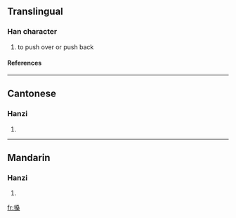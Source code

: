 ==Translingual==
===Han character===
{{Han char|rn=64|rad=手|as=10|sn=13|four=5709<sub>4</sub>|canj=手水水木 (QEED)}}
# to push over or push back
====References====
{{Han ref|kx=0447.140|dkj=12493|dj=0798.060|hdz=31939.070|uh=6421|ud=25633|bh=DDBA|bd=56762}}
----
==Cantonese==
===Hanzi===
{{yue-hanzi|jyut=|y=song2}}
# {{defn|Cantonese}}
----
==Mandarin==
===Hanzi===
{{cmn-hanzi|pin=[[sǎng]] (sang3)|wg=sang<sup>3</sup>}}
# {{defn|Mandarin}}

[[fr:搡]]